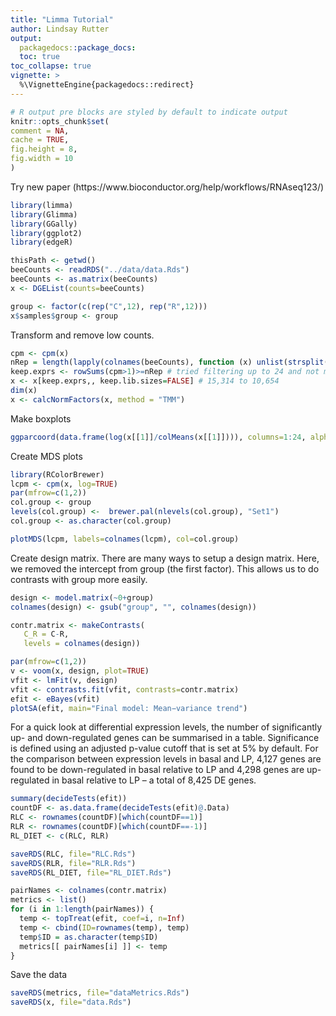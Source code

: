 ```yaml
---
title: "Limma Tutorial"
author: Lindsay Rutter
output:
  packagedocs::package_docs:
  toc: true
toc_collapse: true
vignette: >
  %\VignetteEngine{packagedocs::redirect}
---
```

  
  <meta http-equiv="content-type" content="text/html;charset=utf-8" />
  
  ```r
# R output pre blocks are styled by default to indicate output
knitr::opts_chunk$set(
  comment = NA,
  cache = TRUE,
  fig.height = 8,
  fig.width = 10
)
```
Try new paper (https://www.bioconductor.org/help/workflows/RNAseq123/)

```r
library(limma)
library(Glimma)
library(GGally)
library(ggplot2)
library(edgeR)

thisPath <- getwd()
beeCounts <- readRDS("../data/data.Rds")
beeCounts <- as.matrix(beeCounts)
x <- DGEList(counts=beeCounts)

group <- factor(c(rep("C",12), rep("R",12)))
x$samples$group <- group
```

Transform and remove low counts.
```r
cpm <- cpm(x)
nRep = length(lapply(colnames(beeCounts), function (x) unlist(strsplit(x, "[.]"))[1])) / length(unique(lapply(colnames(beeCounts), function (x) unlist(strsplit(x, "[.]"))[1])))
keep.exprs <- rowSums(cpm>1)>=nRep # tried filtering up to 24 and not much difference
x <- x[keep.exprs,, keep.lib.sizes=FALSE] # 15,314 to 10,654
dim(x)
x <- calcNormFactors(x, method = "TMM")
```

Make boxplots
```r
ggparcoord(data.frame(log(x[[1]]/colMeans(x[[1]]))), columns=1:24, alphaLines=0, boxplot=TRUE, scale="globalminmax") + coord_flip()
```

Create MDS plots
```r
library(RColorBrewer)
lcpm <- cpm(x, log=TRUE)
par(mfrow=c(1,2))
col.group <- group
levels(col.group) <-  brewer.pal(nlevels(col.group), "Set1")
col.group <- as.character(col.group)
```

```r
plotMDS(lcpm, labels=colnames(lcpm), col=col.group)
```

Create design matrix. There are many ways to setup a design matrix. Here, we removed the intercept from group (the first factor). This allows us to do contrasts with group more easily.
```r
design <- model.matrix(~0+group)
colnames(design) <- gsub("group", "", colnames(design))

contr.matrix <- makeContrasts(
   C_R = C-R,
   levels = colnames(design))
```

```r
par(mfrow=c(1,2))
v <- voom(x, design, plot=TRUE)
vfit <- lmFit(v, design)
vfit <- contrasts.fit(vfit, contrasts=contr.matrix)
efit <- eBayes(vfit)
plotSA(efit, main="Final model: Mean−variance trend")
```

For a quick look at differential expression levels, the number of significantly up- and down-regulated genes can be summarised in a table. Significance is defined using an adjusted p-value cutoff that is set at 5% by default. For the comparison between expression levels in basal and LP, 4,127 genes are found to be down-regulated in basal relative to LP and 4,298 genes are up-regulated in basal relative to LP – a total of 8,425 DE genes.

```r
summary(decideTests(efit))
countDF <- as.data.frame(decideTests(efit)@.Data)
RLC <- rownames(countDF)[which(countDF==1)]
RLR <- rownames(countDF)[which(countDF==-1)]
RL_DIET <- c(RLC, RLR)

saveRDS(RLC, file="RLC.Rds")
saveRDS(RLR, file="RLR.Rds")
saveRDS(RL_DIET, file="RL_DIET.Rds")
```

```r
pairNames <- colnames(contr.matrix)
metrics <- list()
for (i in 1:length(pairNames)) {
  temp <- topTreat(efit, coef=i, n=Inf)
  temp <- cbind(ID=rownames(temp), temp)
  temp$ID = as.character(temp$ID)
  metrics[[ pairNames[i] ]] <- temp
}
```

Save the data

```r
saveRDS(metrics, file="dataMetrics.Rds")
saveRDS(x, file="data.Rds")
```
